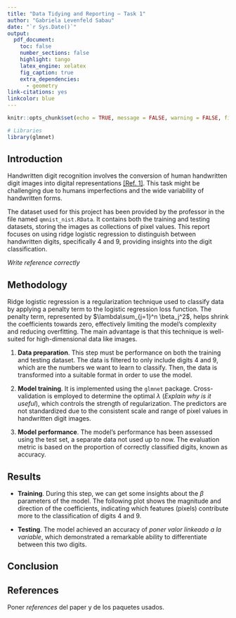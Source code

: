 ```yaml
---
title: "Data Tidying and Reporting – Task 1"
author: "Gabriela Levenfeld Sabau"
date: "`r Sys.Date()`"
output:
  pdf_document:
    toc: false
    number_sections: false
    highlight: tango
    latex_engine: xelatex
    fig_caption: true
    extra_dependencies:
      - geometry
link-citations: yes
linkcolor: blue
---
```


```r
knitr::opts_chunk$set(echo = TRUE, message = FALSE, warning = FALSE, fig.bg = 'transparent')

# Libraries
library(glmnet)
```

## Introduction

Handwritten digit recognition involves the conversion of human handwritten digit images into digital representations [[Ref. 1]](https://learner-cares.medium.com/handwritten-digit-recognition-using-convolutional-neural-network-cnn-with-tensorflow-2f444e6c4c31). This task might be challenging due to humans imperfections and the wide variability of handwritten forms.

The dataset used for this project has been provided by the professor in the file named `qmnist_nist.RData`. It contains both the training and testing datasets, storing the images as collections of pixel values. This report focuses on using ridge logistic regression to distinguish between handwritten digits, specifically $4$ and $9$, providing insights into the digit classification.

*Write reference correctly*

## Methodology

Ridge logistic regression is a regularization technique used to classify data by applying a penalty term to the logistic regression loss function. The penalty term, represented by $\lambda\sum_{j=1}^n \beta_j^2$, helps shrink the coefficients towards zero, effectively limiting the model's complexity and reducing overfitting. The main advantage is that this technique is well-suited for high-dimensional data like images.

1.  **Data preparation**. This step must be performance on both the training and testing dataset. The data is filtered to only include digits $4$ and $9$, which are the numbers we want to learn to classify. Then, the data is transformed into a suitable format in order to use the model.

2.  **Model training**. It is implemented using the `glmnet` package.
Cross-validation is employed to determine the optimal $\lambda$ (*Explain why is it useful*), which controls the strength of regularization. The predictors are not standardized due to the consistent scale and range of pixel values in handwritten digit images.

3.  **Model performance**. The model's performance has been assessed using the test set, a separate data not used up to now. The evaluation metric is based on the proportion of correctly classified digits, known as accuracy.

## Results

-   **Training**. During this step, we can get some insights about the $\beta$ parameters of the model. The following plot shows the magnitude and direction of the coefficients, indicating which features (pixels) contribute more to the classification of digits $4$ and $9$.

-   **Testing**. The model achieved an accuracy of *poner valor linkeado a la variable*, which demonstrated a remarkable ability to differentiate between this two digits.

## Conclusion

## References

Poner *references* del paper y de los paquetes usados.
